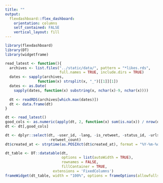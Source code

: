 ```yaml
---
title: ""
output: 
  flexdashboard::flex_dashboard:
    orientation: columns
    self_contained: FALSE
    vertical_layout: fill
---
```


```r
library(flexdashboard)
library(DT)
library(widgetframe)
```


```r
read_latest <- function(){
  archives <- list.files("../static/data/", pattern = "*likes.rds", 
                         full.names = TRUE, include.dirs = TRUE)
  dates <- sapply(archives, 
               function(x) strsplit(x, "_")[[1]][1])
  dates <- as.Date(
    sapply(dates, function(x) substring(x, nchar(x)-9, nchar(x))))
    
  dt <- readRDS(archives[which.max(dates)])
  dt <- data.frame(dt)
}

dt <- read_latest()
good_cols <- as.numeric(apply(dt, 2, function(x) sum(is.na(x)) / nrow(dt))) < 0.2
dt <- dt[,good_cols]

dt <- dplyr::select(dt, -user_id, -lang, -is_retweet, -status_id, -urls_url, -urls_t.co, -geo_coords, -coords_coords, -source, -bbox_coords, -favorite_count,
                    -retweet_count)
dt$created_at <- strptime(as.POSIXct(dt$created_at), format = "%Y-%m-%d")

dt_table <- DT::datatable(dt, 
                          options = list(autoWidth = TRUE), 
                          rownames = FALSE,
                          fillContainer = TRUE, 
                      extensions = 'FixedColumns')
frameWidget(dt_table, width = "100%", options = frameOptions(allowfullscreen = TRUE))
```
